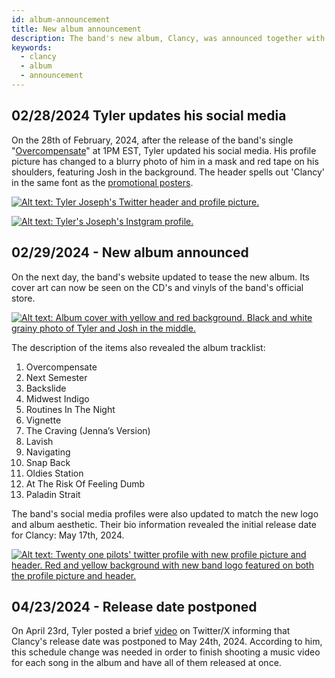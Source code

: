 ```yaml
---
id: album-announcement
title: New album announcement
description: The band's new album, Clancy, was announced together with the tracklist and album cover
keywords:
  - clancy
  - album
  - announcement
---
```


## 02/28/2024 Tyler updates his social media

On the 28th of February, 2024, after the release of the band's single "[Overcompensate](https://www.youtube.com/embed/53tgVlXBZVg)" at 1PM EST, Tyler updated his social media. His profile picture has changed to a blurry photo of him in a mask and red tape on his shoulders, featuring Josh in the background. The header spells out 'Clancy' in the same font as the [promotional posters](./clancy/promotional-posters-clancy.mdx).

[![Alt text: Tyler Joseph's Twitter header and profile picture.](./assets/tylertwt.png)](./assets/tylertwt.png)

[![Alt text: Tyler's Joseph's Instgram profile.](./assets/tylerig.png)](./assets/tylerig.png)

## 02/29/2024 - New album announced

On the next day, the band's website updated to tease the new album. Its cover art can now be seen on the CD's and vinyls of the band's official store.

[![Alt text: Album cover with yellow and red background. Black and white grainy photo of Tyler and Josh in the middle.](./assets/clancycover.png)](./assets/clancycover.png)

The description of the items also revealed the album tracklist:
1. Overcompensate
2. Next Semester
3. Backslide
4. Midwest Indigo
5. Routines In The Night
6. Vignette
7. The Craving (Jenna’s Version)
8. Lavish
9. Navigating
10. Snap Back
11. Oldies Station
12. At The Risk Of Feeling Dumb
13. Paladin Strait

The band's social media profiles were also updated to match the new logo and album aesthetic. Their bio information revealed the initial release date for Clancy: May 17th, 2024.

[![Alt text: Twenty one pilots' twitter profile with new profile picture and header. Red and yellow background with new band logo featured on both the profile picture and header.](./assets/toptwt.png)](./assets/toptwt.png)

## 04/23/2024 - Release date postponed

On April 23rd, Tyler posted a brief [video](https://twitter.com/tylerrjoseph/status/1782773461070361026) on Twitter/X informing that Clancy's release date was postponed to May 24th, 2024. According to him, this schedule change was needed in order to finish shooting a music video for each song in the album and have all of them released at once.

